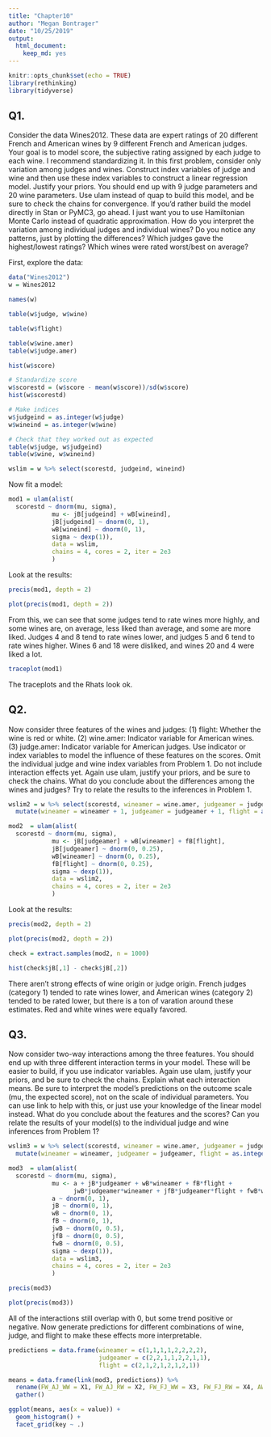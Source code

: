 ```yaml
---
title: "Chapter10"
author: "Megan Bontrager"
date: "10/25/2019"
output: 
  html_document: 
    keep_md: yes
---
```


```r
knitr::opts_chunk$set(echo = TRUE)
library(rethinking)
library(tidyverse)
```

## Q1. 
Consider the data Wines2012. These data are expert ratings of 20 different French and American wines by 9 different French and American judges. Your goal is to model score, the subjective rating assigned by each judge to each wine. I recommend standardizing it.
In this first problem, consider only variation among judges and wines. Construct index variables of judge and wine and then use these index variables to construct a linear regression model. Justify your priors. You should end up with 9 judge parameters and 20 wine parameters. Use ulam instead of quap to build this model, and be sure to check the chains for convergence. If you’d rather build the model directly in Stan or PyMC3, go ahead. I just want you to use Hamiltonian Monte Carlo instead of quadratic approximation.
How do you interpret the variation among individual judges and individual wines? Do you notice any patterns, just by plotting the differences? Which judges gave the highest/lowest ratings? Which wines were rated worst/best on average?

First, explore the data:

```r
data("Wines2012")
w = Wines2012

names(w)

table(w$judge, w$wine)

table(w$flight)

table(w$wine.amer)
table(w$judge.amer)

hist(w$score)

# Standardize score 
w$scorestd = (w$score - mean(w$score))/sd(w$score)
hist(w$scorestd)

# Make indices
w$judgeind = as.integer(w$judge)
w$wineind = as.integer(w$wine)

# Check that they worked out as expected
table(w$judge, w$judgeind)
table(w$wine, w$wineind)

wslim = w %>% select(scorestd, judgeind, wineind)
```

Now fit a model:

```r
mod1 = ulam(alist(
  scorestd ~ dnorm(mu, sigma),
            mu <- jB[judgeind] + wB[wineind],
            jB[judgeind] ~ dnorm(0, 1),
            wB[wineind] ~ dnorm(0, 1),
            sigma ~ dexp(1)),
            data = wslim,
            chains = 4, cores = 2, iter = 2e3
            )
```

Look at the results:

```r

precis(mod1, depth = 2)

plot(precis(mod1, depth = 2))

```

From this, we can see that some judges tend to rate wines more highly, and some wines are, on average, less liked than average, and some are more liked. Judges 4 and 8 tend to rate wines lower, and judges 5 and 6 tend to rate wines higher. Wines 6 and 18 were disliked, and wines 20 and 4 were liked a lot.

```r
traceplot(mod1)

```

The traceplots and the Rhats look ok.

## Q2. 

Now consider three features of the wines and judges:
(1) flight: Whether the wine is red or white.
(2) wine.amer: Indicator variable for American wines. 
(3) judge.amer: Indicator variable for American judges.
Use indicator or index variables to model the influence of these features on the scores. Omit the individual judge and wine index variables from Problem 1. Do not include interaction effects yet. Again use ulam, justify your priors, and be sure to check the chains. What do you conclude about the differences among the wines and judges? Try to relate the results to the inferences in Problem 1.

```r
wslim2 = w %>% select(scorestd, wineamer = wine.amer, judgeamer = judge.amer, flight) %>% 
  mutate(wineamer = wineamer + 1, judgeamer = judgeamer + 1, flight = as.integer(flight))

mod2  = ulam(alist(
  scorestd ~ dnorm(mu, sigma),
            mu <- jB[judgeamer] + wB[wineamer] + fB[flight],
            jB[judgeamer] ~ dnorm(0, 0.25),
            wB[wineamer] ~ dnorm(0, 0.25),
            fB[flight] ~ dnorm(0, 0.25),
            sigma ~ dexp(1)),
            data = wslim2,
            chains = 4, cores = 2, iter = 2e3
            )

```

Look at the results:

```r

precis(mod2, depth = 2)

plot(precis(mod2, depth = 2))

check = extract.samples(mod2, n = 1000)

hist(check$jB[,1] - check$jB[,2])

```

There aren't strong effects of wine origin or judge origin. French judges (category 1) tended to rate wines lower, and American wines (category 2) tended to be rated lower, but there is a ton of varation around these estimates. Red and white wines were equally favored.


## Q3. 
Now consider two-way interactions among the three features. You should end up with three different interaction terms in your model. These will be easier to build, if you use indicator variables. Again use ulam, justify your priors, and be sure to check the chains. Explain what each interaction means. Be sure to interpret the model’s predictions on the outcome scale (mu, the expected score), not on the scale of individual parameters. You can use link to help with this, or just use your knowledge of the linear model instead.
What do you conclude about the features and the scores? Can you relate the results of your model(s) to the individual judge and wine inferences from Problem 1?

```r

wslim3 = w %>% select(scorestd, wineamer = wine.amer, judgeamer = judge.amer, flight) %>% 
  mutate(wineamer = wineamer, judgeamer = judgeamer, flight = as.integer(flight) - 1)

mod3  = ulam(alist(
  scorestd ~ dnorm(mu, sigma),
            mu <- a + jB*judgeamer + wB*wineamer + fB*flight +
                  jwB*judgeamer*wineamer + jfB*judgeamer*flight + fwB*wineamer*flight,
            a ~ dnorm(0, 1),
            jB ~ dnorm(0, 1),
            wB ~ dnorm(0, 1),
            fB ~ dnorm(0, 1),
            jwB ~ dnorm(0, 0.5),
            jfB ~ dnorm(0, 0.5),
            fwB ~ dnorm(0, 0.5),
            sigma ~ dexp(1)),
            data = wslim3,
            chains = 4, cores = 2, iter = 2e3
            )

```

```r
precis(mod3)

plot(precis(mod3))
```

All of the interactions still overlap with 0, but some trend positive or negative. Now generate predictions for different combinations of wine, judge, and flight to make these effects more interpretable. 

```r
predictions = data.frame(wineamer = c(1,1,1,1,2,2,2,2),
                         judgeamer = c(2,2,1,1,2,2,1,1),
                         flight = c(2,1,2,1,2,1,2,1))

means = data.frame(link(mod3, predictions)) %>% 
  rename(FW_AJ_WW = X1, FW_AJ_RW = X2, FW_FJ_WW = X3, FW_FJ_RW = X4, AW_AJ_WW = X5, AW_AJ_RW = X6, AW_FJ_WW = X7, AW_FJ_RW = X8) %>% 
  gather()
```

```r
ggplot(means, aes(x = value)) +
  geom_histogram() +
  facet_grid(key ~ .)

```


